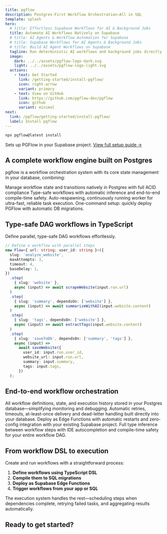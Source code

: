 ```yaml
---
title: pgflow
description: Postgres-First Workflow Orchestration—All in SQL
template: splash
hero:
  # title: Effortless Supabase Workflows for AI & Background Jobs
  title: Automate AI Workflows Natively on Supabase
  # title: AI Agents & Workflow Automation for Supabase
  # title: Supabase Workflows for AI Agents & Background Jobs
  # title: Build AI Agent Workflows on Supabase
  tagline: Run deterministic AI workflows and background jobs directly in Supabase, no extra servers required.
  image:
    dark: ../../assets/pgflow-logo-dark.svg
    light: ../../assets/pgflow-logo-light.svg
  actions:
    - text: Get Started
      link: /getting-started/install-pgflow/
      icon: right-arrow
      variant: primary
    - text: View on GitHub
      link: https://github.com/pgflow-dev/pgflow
      icon: github
      variant: minimal
next:
  link: /pgflow/getting-started/install-pgflow/
  label: Install pgflow
---
```



<div class="quickstart-section">

```bash
npx pgflow@latest install
```

<div class="quickstart-caption">Sets up PGFlow in your Supabase project. <a href="/getting-started/install-pgflow/">View full setup guide →</a></div>

</div>

## A complete workflow engine built on Postgres

pgflow is a workflow orchestration system with its core state management in your database, combining:

<CardGrid>
  <Card title="SQL Core" icon="star">
    Manage workflow state and transitions natively in Postgres with full ACID compliance
  </Card>
  <Card title="TypeScript DSL" icon="seti:typescript">
    Type-safe workflows with automatic inference and end-to-end compile-time safety.
  </Card>
  <Card title="Edge Worker" icon="rocket">
    Auto-respawning, continuously running worker for ultra-fast, reliable task execution.
  </Card>
  <Card title="CLI Tools" icon="seti:powershell">
    One-command setup: quickly deploy PGFlow with automatic DB migrations.
  </Card>
</CardGrid>

## Type-safe DAG workflows in TypeScript

Define parallel, type-safe DAG workflows effortlessly.

```typescript
// Define a workflow with parallel steps
new Flow<{ url: string; user_id: string }>({
  slug: 'analyze_website',
  maxAttempts: 3,
  timeout: 4,
  baseDelay: 1,
})
  .step(
    { slug: 'website' },
    async (input) => await scrapeWebsite(input.run.url)
  )
  .step(
    { slug: 'summary', dependsOn: ['website'] },
    async (input) => await summarizeWithAI(input.website.content)
  )
  .step(
    { slug: 'tags', dependsOn: ['website'] },
    async (input) => await extractTags(input.website.content)
  )
  .step(
    { slug: 'saveToDb', dependsOn: ['summary', 'tags'] },
    async (input) =>
      await saveWebsite({
        user_id: input.run.user_id,
        website_url: input.run.url,
        summary: input.summary,
        tags: input.tags,
      })
  );
```

## End-to-end workflow orchestration

<CardGrid>
  <Card title="Single source of truth" icon="open-book">
    All workflow definitions, state, and execution history stored in your Postgres database—simplifying monitoring and debugging.
  </Card>

  <Card title="Reliable task processing" icon="rocket">
    Automatic retries, timeouts, at-least-once delivery and dead-letter handling built directly into your database.
  </Card>

  <Card title="Supabase-native" icon="puzzle">
    Deploy as Edge Functions with automatic restarts and zero-config integration with your existing Supabase project.
  </Card>

  <Card title="Developer experience" icon="approve-check">
    Full type inference between workflow steps with IDE autocompletion and compile-time safety for your entire workflow DAG.
  </Card>
</CardGrid>

## From workflow DSL to execution

Create and run workflows with a straightforward process:

1. **Define workflows using TypeScript DSL**
1. **Compile them to SQL migrations**
1. **Deploy as Supabase Edge Functions**
1. **Trigger workflows from your app or SQL**

The execution system handles the rest—scheduling steps when dependencies complete, retrying failed tasks, and aggregating results automatically.

## Ready to get started?

<CardGrid>
  <LinkCard
    title="Check Demo app"
    href="https://pgflow-demo.netlify.app/"
    description="Try out the app that will use flow from this tutorial"
  />
  <LinkCard
    title="Install pgflow"
    href="/getting-started/install-pgflow/"
    description="Install pgflow into your Supabase project in few minutes"
  />
</CardGrid>
